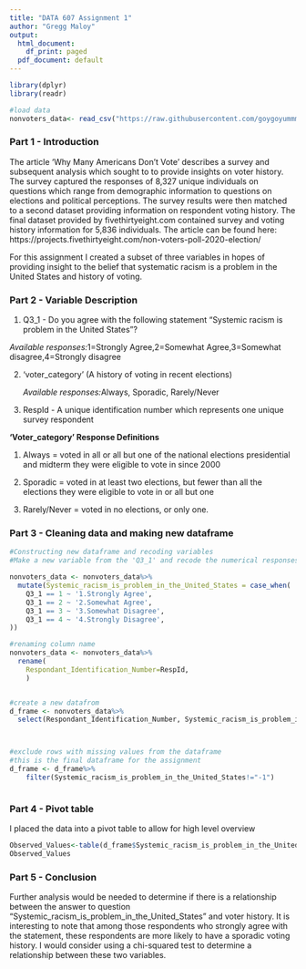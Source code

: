 ---
title: "DATA 607 Assignment 1"
author: "Gregg Maloy"
output:
  html_document:
    df_print: paged
  pdf_document: default
---


```{r load packages, include=FALSE}
library(dplyr)
library(readr)
```

```{r load data, include=FALSE}
#load data
nonvoters_data<- read_csv("https://raw.githubusercontent.com/goygoyummm/Data606_R/main/nonvoters_data.txt")  
```
### Part 1 - Introduction
The article 'Why Many Americans Don't Vote' describes a survey and subsequent analysis which sought to to provide insights on voter history. The survey captured the responses of 8,327 unique individuals on questions which range from demographic information to questions on elections and political perceptions. The survey results were then matched to a second dataset providing information on respondent voting history.  The final dataset provided by fivethirtyeight.com contained survey and voting history information for 5,836 individuals. The article can be found here: https://projects.fivethirtyeight.com/non-voters-poll-2020-election/

For this assignment I created a subset of three variables in hopes of providing insight to the belief that systematic racism is a problem in the United States and history of voting.




### Part 2 - Variable Description
1.  Q3_1 - Do you agree with the following statement "Systemic racism is problem in the United
States"?  

   *Available responses:*1=Strongly Agree,2=Somewhat Agree,3=Somewhat disagree,4=Strongly disagree  

2. 'voter_category' (A history of voting in recent elections)  

   *Available responses:*Always, Sporadic, Rarely/Never

3. RespId  - A unique identification number which represents one unique survey respondent

**'Voter_category' Response Definitions**  

1.   Always       = voted in all or all but one of the national elections presidential and
                    midterm they were eligible to vote in since 2000    
              
2.   Sporadic     = voted in at least two elections, but fewer than all the elections they
                    were eligible to vote in or all but one  
   
3.   Rarely/Never = voted in no elections, or only one.

### Part 3 - Cleaning data and making new dataframe

```{r}
#Constructing new dataframe and recoding variables
#Make a new variable from the 'Q3_1' and recode the numerical responses via a case statement to make the data more readable

nonvoters_data <- nonvoters_data%>% 
  mutate(Systemic_racism_is_problem_in_the_United_States = case_when(
    Q3_1 == 1 ~ '1.Strongly Agree',
    Q3_1 == 2 ~ '2.Somewhat Agree',
    Q3_1 == 3 ~ '3.Somewhat Disagree',
    Q3_1 == 4 ~ '4.Strongly Disagree',
))

#renaming column name
nonvoters_data <- nonvoters_data%>%
  rename(
    Respondant_Identification_Number=RespId,
    )


#create a new datafrom 
d_frame <- nonvoters_data%>%
  select(Respondant_Identification_Number, Systemic_racism_is_problem_in_the_United_States,voter_category)



#exclude rows with missing values from the dataframe
#this is the final dataframe for the assignment
d_frame <- d_frame%>%   
    filter(Systemic_racism_is_problem_in_the_United_States!="-1")



```

### Part 4 - Pivot table
I placed the data into a pivot table to allow for high level overview

```{r}
Observed_Values<-table(d_frame$Systemic_racism_is_problem_in_the_United_States, d_frame$voter_category)
Observed_Values
``` 

### Part 5 - Conclusion
Further analysis would be needed to determine if there is a relationship between the answer to question "Systemic_racism_is_problem_in_the_United_States" and voter history.  It is interesting to note that among those respondents who strongly agree with the statement, these respondents are more likely to have a sporadic voting history.  I would consider using a chi-squared test to determine a relationship between these two variables.

